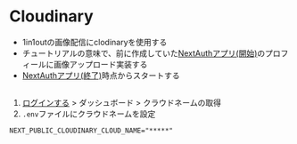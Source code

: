 # Cloudinary
- 1in1outの画像配信にclodinaryを使用する
- チュートリアルの意味で、前に作成していた[NextAuthアプリ(開始)](../2023-09/13_PostgreSQL_Docker.mdx)のプロフィールに画像アップロード実装する
- [NextAuthアプリ(終了)](../2023-09/24_Vercel_postgres.mdx)時点からスタートする

##
1. [ログインする](https://cloudinary.com/) > ダッシュボード > クラウドネームの取得
2. `.env`ファイルにクラウドネームを設定
```env filename=".env"
NEXT_PUBLIC_CLOUDINARY_CLOUD_NAME="*****"
```